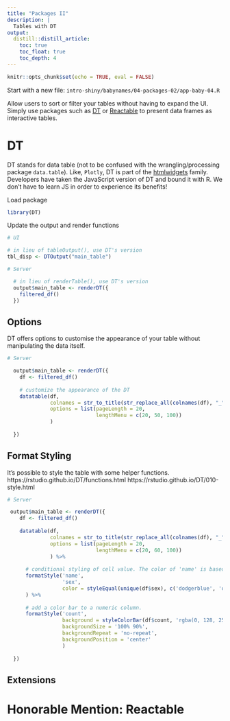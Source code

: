 ```yaml
---
title: "Packages II"
description: |
  Tables with DT
output: 
  distill::distill_article:
    toc: true
    toc_float: true
    toc_depth: 4
---
```


```r
knitr::opts_chunk$set(echo = TRUE, eval = FALSE)
```
Start with a new file: `intro-shiny/babynames/04-packages-02/app-baby-04.R`

Allow users to sort or filter your tables without having to expand the UI. Simply use packages such as [DT](https://rstudio.github.io/DT/) or [Reactable](https://glin.github.io/reactable/) to present data frames as interactive tables. 

# DT

DT stands for data table (not to be confused with the wrangling/processing package `data.table`). Like, `Plotly`, DT is part of the [htmlwidgets](https://www.htmlwidgets.org/) family. Developers have taken the JavaScript version of DT and bound it with R. We don't have to learn JS in order to experience its benefits!

Load package

```r
library(DT)
```

Update the output and render functions

```r
# UI

# in lieu of tableOutput(), use DT's version
tbl_disp <- DTOutput("main_table")

```

```r
# Server

  # in lieu of renderTable(), use DT's version
  output$main_table <- renderDT({
    filtered_df()
  })
```

## Options

DT offers options to customise the appearance of your table without manipulating the data itself.

```r
# Server

  output$main_table <- renderDT({
    df <- filtered_df()
    
    # customize the appearance of the DT
    datatable(df,
              colnames = str_to_title(str_replace_all(colnames(df), "_", " ")),
              options = list(pageLength = 20,
                             lengthMenu = c(20, 50, 100))
              )
    
  })
```

## Format Styling

It's possible to style the table with some helper functions.
https://rstudio.github.io/DT/functions.html
https://rstudio.github.io/DT/010-style.html

```r
# Server

 output$main_table <- renderDT({
    df <- filtered_df()
    
    datatable(df,
              colnames = str_to_title(str_replace_all(colnames(df), "_", " ")),
              options = list(pageLength = 20,
                             lengthMenu = c(20, 60, 100))
              ) %>%
      
      # conditional styling of cell value. The color of 'name' is based on 'sex'
      formatStyle('name',
                  'sex',
                  color = styleEqual(unique(df$sex), c('dodgerblue', 'orange'))
      ) %>% 
      
      # add a color bar to a numeric column.
      formatStyle('count',
                  background = styleColorBar(df$count, 'rgba(0, 128, 255, .2)'),
                  backgroundSize = '100% 90%',
                  backgroundRepeat = 'no-repeat',
                  backgroundPosition = 'center'
                  )
    
  })
```


## Extensions

# Honorable Mention: Reactable





